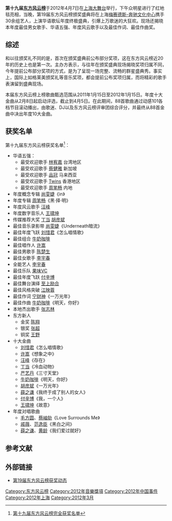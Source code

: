 {{onesource}}
'''第十九届[[东方风云榜|东方风云榜]]'''于2012年4月7日在[[上海大舞台|上海大舞台]]举行，下午众明星进行了红地毯亮相，当晚，第19届东方风云榜颁奖盛典将在上海[[梅赛德斯-奔驰文化中心|梅赛德斯-奔驰文化中心]]携手30余组艺人，上演华语歌坛年度终极盛典，引爆上万歌迷的大狂欢。现场还揭晓本年度最佳男女歌手、华语五强、年度风云歌手以及最佳作词、最佳作曲奖。

==综述==
和以往颁奖礼不同的是，首次在颁奖盛典前公布部分奖项，这在东方风云榜近20年的历史上也是第一次。主办方表示，与往年在颁奖盛典现场揭晓奖项归属不同，今年提前公布部分奖项的方式，是为了呈现一场完整、流畅的群星盛典秀。事实上，国际上如格莱美颁奖礼等音乐奖项，都会提前公布奖项归属，而将精彩的歌手表演留到盛典现场。

本届东方风云榜上榜歌曲甄选范围从2011年1月15日至2012年1月15日。年度十大金曲从2月8日起启动评选，截止到4月5日。在此期间，88首歌曲通过动感101各档节目滚动播出，由歌迷、DJ以及东方风云榜评审团综合评分，并最终从88首金曲中决出年度10大金曲。
==获奖名单==
第十九届东方风云榜获奖名单<ref>[http://ent.163.com/12/0407/23/7UHB9JHL00031H0O.html 第十九届东方风云榜完全获奖名单]</ref>：
*华语五强：
**最受欢迎歌手 [[林宥嘉|林宥嘉]] 台湾地区
**最受欢迎歌手 [[蔡健雅|蔡健雅]] 新加坡
**最受欢迎歌手 [[品冠|品冠]] 马来西亚
**最受欢迎歌手 [[Twins|Twins]] 香港地区
**最受欢迎歌手 [[周笔畅|周笔畅]]  内地
*年度概念专辑 [[尚雯婕|尚雯婕]]《in》 
*年度专辑 [[周笔畅|周笔畅]]《黑·择·明》
*年度风云歌手 [[汪峰|汪峰]] 
*年度数字音乐人 [[王啸坤|王啸坤]] 
*传媒推荐大奖 [[丁当|丁当]] [[胡彦斌|胡彦斌]]
*最佳音乐录影带 [[尚雯婕|尚雯婕]]《Underneath暗流》 
*最佳年度飞跃 [[刘惜君|刘惜君]]《怎么唱情歌》
*最佳组合 [[牛奶咖啡|牛奶咖啡]] 
*最佳唱作人 [[许嵩|许嵩]] 
*最佳男歌手 [[陈楚生|陈楚生]] 
*最佳女歌手 [[李宇春|李宇春]] 
*全能艺人 [[李宇春|李宇春]] 
*最佳乐队 [[果味VC|果味VC]] 
*最佳年度飞跃 [[付辛博|付辛博]] 
*最佳舞台演绎 [[至上励合|至上励合]] 
*最佳风格突破 [[江映蓉|江映蓉]]
*最佳作词 [[宁财神|宁财神]]《一万光年》 
*最佳作曲 [[牛奶咖啡|牛奶咖啡]]《明天，你好》
*本地杰出歌手 [[张志林|张志林]]
*东方新人
**金奖 [[陈翔|陈翔]]
**银奖 [[张超|张超]] 
**铜奖 [[王野|王野]] 
*十大金曲
**[[刘惜君|刘惜君]]《怎么唱情歌》 
**[[许嵩|许嵩]]《想象之中》 
**[[汪峰|汪峰]]《存在》 
**[[丁当|丁当]]《冷血动物》 
**[[严艺丹|严艺丹]]《三寸天堂》 
**[[牛奶咖啡|牛奶咖啡]]《明天，你好》 
**[[胡彦斌|胡彦斌]]《一万光年》 
**[[薛之谦|薛之谦]]《我终于成了别人的女人》 
**[[付辛博|付辛博]]《我，一个人》 
**[[王啸坤|王啸坤]]《故意》
*年度对唱歌曲
**[[毛方圆|毛方圆]]、[[蔡岫勍|蔡岫勍]]《Love Surrounds Me》 
**[[戚薇|戚薇]]、[[范逸臣|范逸臣]]《黑白之间》 
**[[薛之谦|薛之谦]]、[[黄龄|黄龄]]《我们爱过就好》 
== 参考文献==
{{reflist}}
==外部链接==
*[http://ent.163.com/special/19thdffybnews/ 第19届东方风云榜获奖动态]
{{东方风云榜}}
[[Category:东方风云榜|Category:东方风云榜]]
[[Category:2012年音樂獎項|Category:2012年音樂獎項]]
[[Category:2012年中国事件|Category:2012年中国事件]]
[[Category:2012年上海|Category:2012年上海]]
[[Category:2012年3月|Category:2012年3月]]